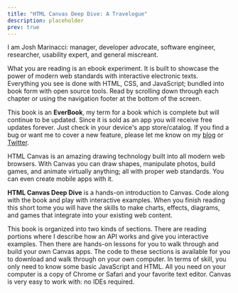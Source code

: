 ```yaml
---
title: "HTML Canvas Deep Dive: A Travelogue"
description: placeholder
prev: true
---
```



<Card title="About the Author" icon="document">
  I am Josh Marinacci: manager, developer advocate, software engineer,
  researcher, usability expert, and general miscreant.
  <CardGrid>
    <LinkCard title="Follow me on X" href="https://twitter.com/joshmarinacci" />
    <LinkCard title="Josh On Design" href="https://joshondesign.com" />
  </CardGrid>
</Card>

What you are reading is an ebook experiment. It is built to showcase the power of modern web standards with interactive electronic texts. Everything you see is done with HTML, CSS, and JavaScript; bundled into book form with open source tools. Read by scrolling down through each chapter or using the navigation footer at the bottom of the screen.

This book is an **EverBook**, my term for a book which is complete but will continue to be updated. Since it is sold as an app you will receive free updates forever. Just check in your device's app store/catalog. If you find a bug or want me to cover a new feature, please let me know on my [blog](https://joshondesign.com) or [Twitter](https://twitter.com/joshmarinacci).

HTML Canvas is an amazing drawing technology built into all modern web browsers. With Canvas you can draw shapes, manipulate photos, build games, and animate virtually anything; all with proper web standards. You can even create mobile apps with it.

**HTML Canvas Deep Dive** is a hands-on introduction to Canvas. Code along with the book and play with interactive examples. When you finish reading this short tome you will have the skills to make charts, effects, diagrams, and games that integrate into your existing web content.

This book is organized into two kinds of sections. There are reading portions where I describe how an API works and give you interactive examples. Then there are hands-on lessons for you to walk through and build your own Canvas apps. The code to these sections is available for you to download and walk through on your own computer. In terms of skill, you only need to know some basic JavaScript and HTML. All you need on your computer is a copy of Chrome or Safari and your favorite text editor. Canvas is very easy to work with: no IDEs required.
